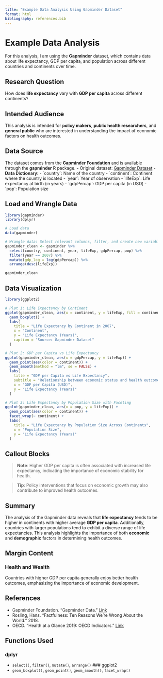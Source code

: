 ```yaml
---
title: "Example Data Analysis Using Gapminder Dataset"
format: html
bibliography: references.bib
---
```


# Example Data Analysis

For this analysis, I am using the **Gapminder** dataset, which contains data about life expectancy, GDP per capita, and population across different countries and continents over time.

## Research Question

How does **life expectancy** vary with **GDP per capita** across different continents?

## Intended Audience

This analysis is intended for **policy makers**, **public health researchers**, and **general public** who are interested in understanding the impact of economic factors on health outcomes.

## Data Source

The dataset comes from the **Gapminder Foundation** and is available through the **gapminder** R package. - Original dataset: [Gapminder Dataset](https://www.gapminder.org/data/) - **Data Dictionary**: - \`country\`: Name of the country - \`continent\`: Continent where the country is located - \`year\`: Year of observation - \`lifeExp\`: Life expectancy at birth (in years) - \`gdpPercap\`: GDP per capita (in USD) - \`pop\`: Population size

## Load and Wrangle Data

```r
library(gapminder)
library(dplyr)

# Load data
data(gapminder)

# Wrangle data: Select relevant columns, filter, and create new variables
gapminder_clean <- gapminder %>%
  select(country, continent, year, lifeExp, gdpPercap, pop) %>%
  filter(year == 2007) %>%
  mutate(gdp_log = log(gdpPercap)) %>%
  arrange(desc(lifeExp))

gapminder_clean

```

## Data Visualization

```r
library(ggplot2)

# Plot 1: Life Expectancy by Continent
ggplot(gapminder_clean, aes(x = continent, y = lifeExp, fill = continent)) +
  geom_boxplot() +
  labs(
    title = "Life Expectancy by Continent in 2007",
    x = "Continent",
    y = "Life Expectancy (Years)",
    caption = "Source: Gapminder Dataset"
  )

# Plot 2: GDP per Capita vs Life Expectancy
ggplot(gapminder_clean, aes(x = gdpPercap, y = lifeExp)) +
  geom_point(aes(color = continent)) +
  geom_smooth(method = "lm", se = FALSE) +
  labs(
    title = "GDP per Capita vs Life Expectancy",
    subtitle = "Relationship between economic status and health outcomes",
    x = "GDP per Capita (USD)",
    y = "Life Expectancy (Years)"
  )

# Plot 3: Life Expectancy by Population Size with Faceting
ggplot(gapminder_clean, aes(x = pop, y = lifeExp)) +
  geom_point(aes(color = continent)) +
  facet_wrap(~ continent) +
  labs(
    title = "Life Expectancy by Population Size Across Continents",
    x = "Population Size",
    y = "Life Expectancy (Years)"
  )
```

## Callout Blocks

> **Note**: Higher GDP per capita is often associated with increased life expectancy, indicating the importance of economic stability for health.

> **Tip**: Policy interventions that focus on economic growth may also contribute to improved health outcomes.

## Summary

The analysis of the Gapminder data reveals that **life expectancy** tends to be higher in continents with higher average **GDP per capita**. Additionally, countries with larger populations tend to exhibit a diverse range of life expectancies. This analysis highlights the importance of both **economic** and **demographic** factors in determining health outcomes.

## Margin Content

::: callout-tip
### Health and Wealth

Countries with higher GDP per capita generally enjoy better health outcomes, emphasizing the importance of economic development.
:::

## References

-   Gapminder Foundation. "Gapminder Data." [Link](https://www.gapminder.org/data/)
-   Rosling, Hans. "Factfulness: Ten Reasons We're Wrong About the World." 2018.
-   OECD. "Health at a Glance 2019: OECD Indicators." [Link](https://www.oecd.org/health/health-at-a-glance/)

## Functions Used

### dplyr

-   `select()`, `filter()`, `mutate()`, `arrange()` \### ggplot2
-   `geom_boxplot()`, `geom_point()`, `geom_smooth()`, `facet_wrap()`
